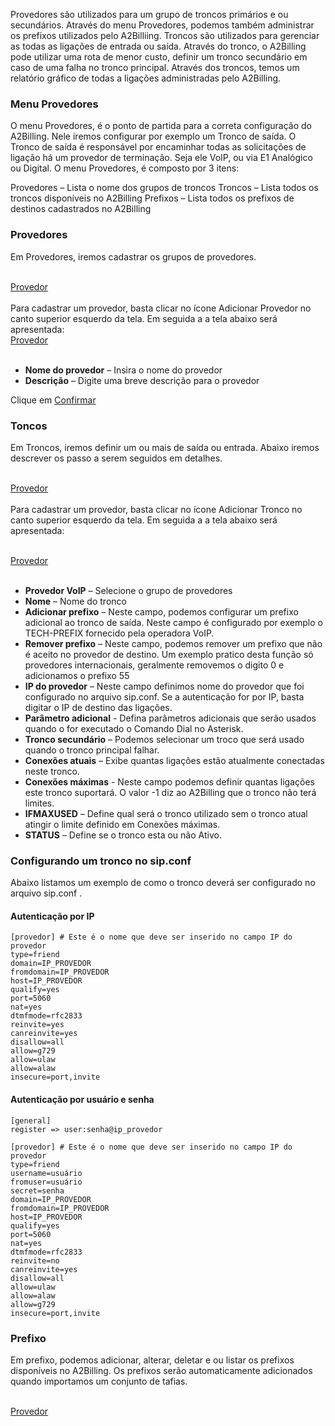 Provedores são utilizados para um grupo de troncos primários e ou secundários. Através do menu Provedores, podemos também administrar os prefixos utilizados pelo A2Billiing.
Troncos são utilizados para gerenciar as todas as ligações de entrada ou saída. Através do tronco, o A2Billing pode utilizar uma rota de menor custo, definir um tronco secundário em caso de uma falha no tronco principal.
Através dos troncos, temos um relatório gráfico de todas a ligações administradas pelo A2Billing.
<br>

===Menu Provedores===
O menu Provedores, é o ponto de partida para a correta configuração do A2Billing. Nele iremos configurar por exemplo um Tronco de saída.
O Tronco de saída é responsável por encaminhar todas as solicitações de ligação há um provedor de terminação. Seja ele VoIP, ou via E1 Analógico ou Digital.
O menu Provedores, é composto por 3 itens:

Provedores – Lista o nome dos grupos de troncos
Troncos – Lista todos os troncos disponíveis no A2Billing 
Prefixos – Lista todos os prefixos de destinos cadastrados no A2Billing 



===Provedores===

Em Provedores, iremos cadastrar os grupos de provedores.

<br>
[[Imagem:provedor-1.png|Provedor]]<br>
<br>
Para cadastrar um provedor, basta clicar no ícone Adicionar Provedor  no canto superior esquerdo da tela. Em seguida a a tela abaixo será apresentada:
<br>
[[Imagem:provedor-2.png|Provedor]]<br>
<br>

* '''Nome do provedor''' – Insira o nome do provedor
* '''Descrição''' – Digite uma breve descrição para o provedor 

Clique em [[Imagem:confirmar-dados.png|Confirmar]]

===Toncos===

Em Troncos, iremos definir um ou mais de saída ou entrada. Abaixo iremos descrever os passo a serem seguidos em detalhes.

<br>
[[Imagem:provedor-3.png|Provedor]]<br>
<br>

Para cadastrar um provedor, basta clicar no ícone Adicionar Tronco  no canto superior esquerdo da tela. Em seguida a a tela abaixo será apresentada:

<br>
[[Imagem:provedor-4.png|Provedor]]<br>
<br>

* '''Provedor VoIP''' – Selecione o grupo de provedores
* '''Nome''' – Nome do tronco 
* '''Adicionar prefixo''' – Neste campo, podemos configurar um prefixo adicional ao tronco de saída. Neste campo é configurado por exemplo o TECH-PREFIX fornecido pela operadora VoIP.
* '''Remover prefixo''' – Neste campo, podemos remover um prefixo que não é aceito no provedor de destino. Um exemplo pratico desta função só provedores internacionais, geralmente removemos o digito 0 e adicionamos o prefixo 55
* '''IP do provedor''' – Neste campo definimos nome do provedor que foi configurado no arquivo sip.conf. Se a autenticação for por IP, basta digitar o IP de destino das ligações.
* '''Parâmetro adicional''' - Defina parâmetros adicionais que serão usados quando o for executado o Comando Dial no Asterisk. 
* '''Tronco secundário''' – Podemos selecionar um troco que será usado quando o tronco principal falhar.
* '''Conexões atuais''' – Exibe quantas ligações estão atualmente conectadas neste tronco.
* '''Conexões máximas''' -  Neste campo podemos definir quantas ligações este tronco suportará. O valor -1 diz ao A2Billing que o tronco não terá limites.
* '''IFMAXUSED''' – Define qual será o tronco utilizado sem o tronco atual atingir o limite definido em Conexões máximas.
* '''STATUS''' – Define se o tronco esta ou não Ativo.


===Configurando um tronco no sip.conf===

Abaixo listamos um exemplo de como o tronco deverá ser configurado no arquivo sip.conf . 

====Autenticação por IP====

<pre>
[provedor] # Este é o nome que deve ser inserido no campo IP do provedor 
type=friend
domain=IP_PROVEDOR
fromdomain=IP_PROVEDOR
host=IP_PROVEDOR
qualify=yes
port=5060
nat=yes
dtmfmode=rfc2833
reinvite=yes
canreinvite=yes
disallow=all
allow=g729
allow=ulaw
allow=alaw
insecure=port,invite
</pre>


====Autenticação por usuário e senha====

<pre>
[general]
register => user:senha@ip_provedor

[provedor] # Este é o nome que deve ser inserido no campo IP do provedor 
type=friend
username=usuário
fromuser=usuário
secret=senha
domain=IP_PROVEDOR
fromdomain=IP_PROVEDOR
host=IP_PROVEDOR
qualify=yes
port=5060
nat=yes
dtmfmode=rfc2833
reinvite=no
canreinvite=yes
disallow=all
allow=ulaw
allow=alaw
allow=g729
insecure=port,invite
</pre>

===Prefixo===
Em prefixo, podemos adicionar, alterar, deletar  e ou listar os prefixos disponíveis no A2Billing. Os prefixos serão automaticamente adicionados quando importamos um conjunto de tafias.

<br>
[[Imagem:provedor-5.png|Provedor]]<br>
<br>
